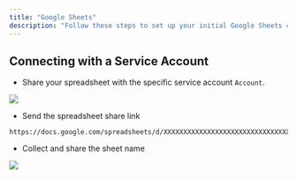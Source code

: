 ```yaml
---
title: "Google Sheets"
description: "Follow these steps to set up your initial Google Sheets connection with Bracket"
---
```


## Connecting with a Service Account

- Share your spreadsheet with the specific service account `Account`.

<Example>
    <img class="rounded-md w-6/12" src="/img/gsheets-1.png" />
</Example>

- Send the spreadsheet share link

```shell Spresheet Link Example
https://docs.google.com/spreadsheets/d/XXXXXXXXXXXXXXXXXXXXXXXXXXXXXXXXXXXXXXXXXXXX/edit#gid=0
```

- Collect and share the sheet name

<Example>
    <img class="rounded-md w-full" src="/img/gsheets-2.png" />
</Example>